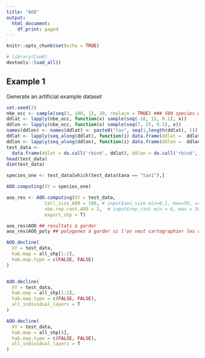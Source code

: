 ```yaml
---
title: "AOO"
output:
  html_document:
    df_print: paged
---
```


```r
knitr::opts_chunk$set(echo = TRUE)
```


```r
# library(ConR)
devtools::load_all()
```



## Example 1


Generate an artificial example dataset
```r

set.seed(3)
nbe_occ <- sample(seq(3, 100, 1), 20, replace = TRUE) ### 500 species with number of occurrences sampled between 3 and 100
ddlat <- lapply(nbe_occ, function(x) sample(seq(-10, 15, 0.1), x))
ddlon <- lapply(nbe_occ, function(x) sample(seq(7, 25, 0.1), x))
names(ddlon) <- names(ddlat) <- paste0("tax", seq(1,length(ddlat), 1))
ddlat <- lapply(seq_along(ddlat), function(i) data.frame(ddlat =  ddlat[[i]]))
ddlon <- lapply(seq_along(ddlon), function(i) data.frame(ddlon =  ddlon[[i]], taxa = names(ddlon)[i]))
test_data <- 
  data.frame(ddlat = do.call('rbind', ddlat), ddlon = do.call('rbind', ddlon)[,1], taxa = do.call('rbind', ddlon)[,2])
head(test_data)
dim(test_data)


```


```r
species_one <- test_data[which(test_data$taxa == "tax1"),]

AOO.computing(XY = species_one)

aoo_res <- AOO.computing(XY = test_data, 
              Cell_size_AOO = 100, # input$aoo_size min=0.1, max=50, value = 2, round=TRUE, step=1
              nbe.rep.rast.AOO = 2,  # input$rep_rast min = 0, max = 30, value = 10, round=TRUE, step=1
              export_shp = T)

aoo_res$AOO ## resultats à garder
aoo_res$AOO_poly ## polygones à garder si l'on veut cartographier les resultats, à voir selon les sorties que l'on pourra faire


```


```r




AOO.decline(
  XY = test_data,
  hab.map = all_shp[1:2],
  hab.map.type = c(FALSE, FALSE)
)


AOO.decline(
  XY = test_data,
  hab.map = all_shp[1:2],
  hab.map.type = c(FALSE, FALSE),
  all_individual_layers = T
)

AOO.decline(
  XY = test_data,
  hab.map = all_shp[4],
  hab.map.type = c(FALSE, FALSE),
  all_individual_layers = T
)



```

